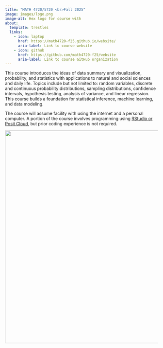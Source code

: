 ```yaml
---
title: "MATH 4720/5720 <br>Fall 2025"
image: images/logo.png
image-alt: Hex logo for course with
about:
  template: trestles
  links:
    - icon: laptop
      href: https://math4720-f25.github.io/website/
      aria-label: Link to course website
    - icon: github
      href: https://github.com/math4720-f25/website
      aria-label: Link to course GitHub organization
---
```


This course introduces the ideas of data summary and visualization, probability, and statistics with applications to natural and social sciences and daily life. Topics include but not limited to: random variables, discrete and continuous probability distributions, sampling distributions, confidence intervals, hypothesis testing, analysis of variance, and linear regression. This course builds a foundation for statistical inference, machine learning, and data modeling.

The course will assume facility with using the internet and a personal computer. A portion of the course involves [\textsf{R}](https://www.r-project.org/about.html) programming using [RStudio or Posit Cloud](https://rstudio.com/), but prior coding experience is not required.

![](images/background-bikeshare.png){fig-alt="A series of six, generic data visualizations: a scatterplot, a density plot, a contour plot, a line plot, a box plot, and another scatterplot." width="700"}
